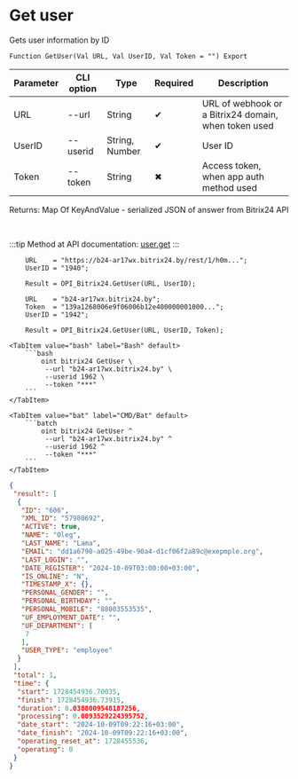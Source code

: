 ﻿---
sidebar_position: 2
description:  Gets user information by IDСтраницы
keywords: [1C, 1С, 1С:Enterprise, 1С:Enterprise 8.3, API, Integration, Services, Exchange, OneScript, CLI, Bitrix24]
---


# Get user
 Gets user information by ID



`Function GetUser(Val URL, Val UserID, Val Token = "") Export`

  | Parameter | CLI option | Type | Required | Description |
  |-|-|-|-|-|
  | URL | --url | String | &#x2714; | URL of webhook or a Bitrix24 domain, when token used |
  | UserID | --userid | String, Number | &#x2714; | User ID |
  | Token | --token | String | &#x2716; | Access token, when app auth method used |

  
  Returns:  Map Of KeyAndValue - serialized JSON of answer from Bitrix24 API

<br/>

:::tip
Method at API documentation: [user.get](https://dev.1c-bitrix.ru/rest_help/users/user_get.php)
:::
<br/>



```bsl title="1C:Enterprise/OneScript code example"
    URL    = "https://b24-ar17wx.bitrix24.by/rest/1/h0m...";
    UserID = "1940";

    Result = OPI_Bitrix24.GetUser(URL, UserID);

    URL    = "b24-ar17wx.bitrix24.by";
    Token  = "139a1268006e9f06006b12e400000001000...";
    UserID = "1942";

    Result = OPI_Bitrix24.GetUser(URL, UserID, Token);
```
 

 <Tabs>
  
    <TabItem value="bash" label="Bash" default>
        ```bash
            oint bitrix24 GetUser \
             --url "b24-ar17wx.bitrix24.by" \
             --userid 1962 \
             --token "***"
        ```
    </TabItem>
  
    <TabItem value="bat" label="CMD/Bat" default>
        ```batch
            oint bitrix24 GetUser ^
             --url "b24-ar17wx.bitrix24.by" ^
             --userid 1962 ^
             --token "***"
        ```
    </TabItem>
</Tabs>


```json title="Result"
{
 "result": [
  {
   "ID": "606",
   "XML_ID": "57980692",
   "ACTIVE": true,
   "NAME": "Oleg",
   "LAST_NAME": "Lama",
   "EMAIL": "dd1a6790-a025-49be-90a4-d1cf06f2a89c@exepmple.org",
   "LAST_LOGIN": "",
   "DATE_REGISTER": "2024-10-09T03:00:00+03:00",
   "IS_ONLINE": "N",
   "TIMESTAMP_X": {},
   "PERSONAL_GENDER": "",
   "PERSONAL_BIRTHDAY": "",
   "PERSONAL_MOBILE": "88003553535",
   "UF_EMPLOYMENT_DATE": "",
   "UF_DEPARTMENT": [
    7
   ],
   "USER_TYPE": "employee"
  }
 ],
 "total": 1,
 "time": {
  "start": 1728454936.70035,
  "finish": 1728454936.73915,
  "duration": 0.0388009548187256,
  "processing": 0.0093529224395752,
  "date_start": "2024-10-09T09:22:16+03:00",
  "date_finish": "2024-10-09T09:22:16+03:00",
  "operating_reset_at": 1728455536,
  "operating": 0
 }
}
```
